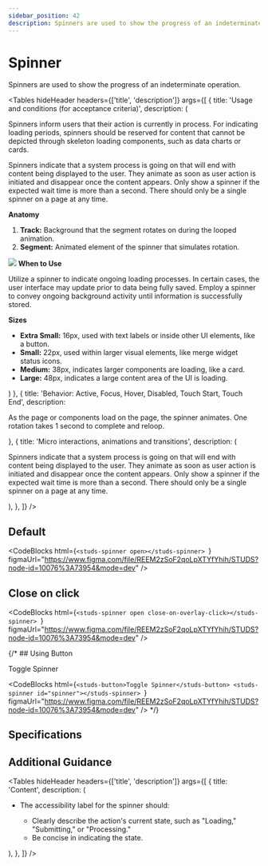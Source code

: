 ```yaml
---
sidebar_position: 42
description: Spinners are used to show the progress of an indeterminate operation.
---
```


# Spinner

<HeaderComponent
  htmlTag="studs-spinner"
  jsxTag="StudsSpinner"
  version="Since 1.0"
  status="Draft"
  urlGithub="display/spinner.ts"
  urlStrbook="studs-display-spinner--docs"
  folder="display"
/>

Spinners are used to show the progress of an indeterminate operation.

<Tables
  hideHeader
  headers={['title', 'description']}
  args={[
    {
      title: 'Usage and conditions (for acceptance criteria)',
      description: (
<div>
 <p>Spinners inform users that their action is currently in process. For indicating loading periods, spinners should be reserved for content that cannot be depicted through skeleton loading components, such as data charts or cards.</p>
 <p>Spinners indicate that a system process is going on that will end with content being displayed to the user. They animate as soon as user action is initiated and disappear once the content appears. Only show a spinner if the expected wait time is more than a second. There should only be a single spinner on a page at any time.</p>
  
 <strong>Anatomy</strong>
 <ol> 
 <li><b>Track:</b> Background that the segment rotates on during the looped animation.</li>
 <li><b>Segment:</b> Animated element of the spinner that simulates rotation.</li>
 </ol>
 <img src="/img/spinner_anatomy.png" />
  <strong>When to Use</strong>
  <p>Utilize a spinner to indicate ongoing loading processes. In certain cases, the user interface may update prior to data being fully saved. Employ a spinner to convey ongoing background activity until information is successfully stored.</p>
  <strong>Sizes</strong>
  <ul>
  <li><b>Extra Small:</b> 16px, used with text labels or inside other UI elements, like a button.</li>
  <li><b>Small:</b> 22px, used within larger visual elements, like merge widget status icons.</li>
  <li><b>Medium:</b> 38px, indicates larger components are loading, like a card.</li>
  <li><b>Large:</b> 48px, indicates a large content area of the UI is loading.</li>
  </ul>
</div>)
    },
    {
      title: 'Behavior: Active, Focus, Hover, Disabled, Touch Start, Touch End',
      description: <div>
      <p>As the page or components load on the page, the spinner animates. One rotation takes 1 second to complete and reloop.</p>
      </div>
    },
    {
      title: 'Micro interactions, animations and transitions',
      description: (
        <div>
      <p>Spinners indicate that a system process is going on that will end with content being displayed to the user. They animate as soon as user action is initiated and disappear once the content appears. Only show a spinner if the expected wait time is more than a second. There should only be a single spinner on a page at any time.</p>
        </div>
      ),
    },
]}
/>

## Default

<ResizerFeatures>
  <studs-spinner open></studs-spinner>
</ResizerFeatures>

<CodeBlocks
  html={`<studs-spinner open></studs-spinner>
`}
  figmaUrl="https://www.figma.com/file/REEM2zSoF2qoLpXTYfYhih/STUDS?node-id=10076%3A73954&mode=dev"
/>

## Close on click

<ResizerFeatures>
  <studs-spinner open close-on-overlay-click></studs-spinner>
</ResizerFeatures>

<CodeBlocks
  html={`<studs-spinner open close-on-overlay-click></studs-spinner>
  `}
  figmaUrl="https://www.figma.com/file/REEM2zSoF2qoLpXTYfYhih/STUDS?node-id=10076%3A73954&mode=dev"
/>

{/* ## Using Button

<ResizerFeatures>
<studs-button>Toggle Spinner</studs-button>
        <studs-spinner id="spinner"></studs-spinner>
</ResizerFeatures>

<CodeBlocks
  html={`<studs-button>Toggle Spinner</studs-button>
        <studs-spinner id="spinner"></studs-spinner>
  `}
  figmaUrl="https://www.figma.com/file/REEM2zSoF2qoLpXTYfYhih/STUDS?node-id=10076%3A73954&mode=dev"
/> */}

## Specifications


<PropertyTabs componentKey="spinner" />

## Additional Guidance

<Tables
  hideHeader
  headers={['title', 'description']}
  args={[
    {
      title: 'Content',
      description: (
        <div>
          <ul>
           <li>The accessibility label for the spinner should:</li>
          <ul>
          <li>Clearly describe the action's current state, such as "Loading," "Submitting," or "Processing."</li>
          <li>Be concise in indicating the state.</li>
          </ul>
          </ul>
        </div>
      ),
    },
  ]}
/>
